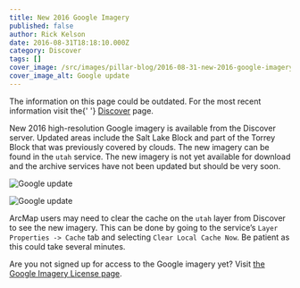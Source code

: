 ```yaml
---
title: New 2016 Google Imagery
published: false
author: Rick Kelson
date: 2016-08-31T18:18:10.000Z
category: Discover
tags: []
cover_image: /src/images/pillar-blog/2016-08-31-new-2016-google-imagery/slcoblock_sm.png
cover_image_alt: Google update
---
```



<div class="pop grid">
  <p class="text-center">
    The information on this page could be outdated. For the most recent information visit the{' '}
    <a href="/products/discover">Discover</a> page.
  </p>
</div>

New 2016 high-resolution Google imagery is available from the Discover server. Updated areas include the Salt Lake Block and part of the Torrey Block that was previously covered by clouds. The new imagery can be found in the `utah` service. The new imagery is not yet available for download and the archive services have not been updated but should be very soon.

![Google update](../../images/pillar-blog/2016-08-31-new-2016-google-imagery/slcoblock.png 'view sample')

![Google update](../../images/pillar-blog/2016-08-31-new-2016-google-imagery/torreyblock.png 'view sample')

ArcMap users may need to clear the cache on the `utah` layer from Discover to see the new imagery. This can be done by going to the service’s `Layer Properties -> Cache` tab and selecting `Clear Local Cache Now`. Be patient as this could take several minutes.

Are you not signed up for access to the Google imagery yet? Visit [the Google Imagery License page](/documentation/discover/licensed-imagery 'Google imagery license information').

<Contacts subject={frontmatter.title} contactKey="google_imagery" />
